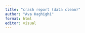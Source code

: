 ---
title: "crash report (data clean)"
author: "Ava Haghighi"
format: html
editor: visual
---

## 
